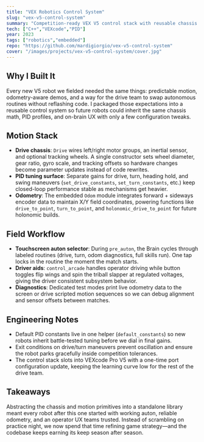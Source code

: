 ```yaml
---
title: "VEX Robotics Control System"
slug: "vex-v5-control-system"
summary: "Competition-ready VEX V5 control stack with reusable chassis math, odometry, and an on-brain autonomous selector."
tech: ["C++","VEXcode","PID"]
year: 2023
tags: ["robotics","embedded"]
repo: "https://github.com/mardigiorgio/vex-v5-control-system"
cover: "/images/projects/vex-v5-control-system/cover.jpg"
---
```


## Why I Built It

Every new V5 robot we fielded needed the same things: predictable motion, odometry-aware demos, and a way for the drive team to swap autonomous routines without reflashing code. I packaged those expectations into a reusable control system so future robots could inherit the same chassis math, PID profiles, and on-brain UX with only a few configuration tweaks.

## Motion Stack

- **Drive chassis**: `Drive` wires left/right motor groups, an inertial sensor, and optional tracking wheels. A single constructor sets wheel diameter, gear ratio, gyro scale, and tracking offsets so hardware changes become parameter updates instead of code rewrites.
- **PID tuning surface**: Separate gains for drive, turn, heading hold, and swing maneuvers (`set_drive_constants`, `set_turn_constants`, etc.) keep closed-loop performance stable as mechanisms get heavier.
- **Odometry**: The embedded `Odom` module integrates forward + sideways encoder data to maintain X/Y field coordinates, powering functions like `drive_to_point`, `turn_to_point`, and `holonomic_drive_to_point` for future holonomic builds.

## Field Workflow

- **Touchscreen auton selector**: During `pre_auton`, the Brain cycles through labeled routines (drive, turn, odom diagnostics, full skills run). One tap locks in the routine the moment the match starts.
- **Driver aids**: `control_arcade` handles operator driving while button toggles flip wings and spin the triball slapper at regulated voltages, giving the driver consistent subsystem behavior.
- **Diagnostics**: Dedicated test modes print live odometry data to the screen or drive scripted motion sequences so we can debug alignment and sensor offsets between matches.

## Engineering Notes

- Default PID constants live in one helper (`default_constants`) so new robots inherit battle-tested tuning before we dial in final gains.
- Exit conditions on drive/turn maneuvers prevent oscillation and ensure the robot parks gracefully inside competition tolerances.
- The control stack slots into VEXcode Pro V5 with a one-time port configuration update, keeping the learning curve low for the rest of the drive team.

## Takeaways

Abstracting the chassis and motion primitives into a standalone library meant every robot after this one started with working auton, reliable odometry, and an operator UX teams trusted. Instead of scrambling on practice night, we now spend that time refining game strategy—and the codebase keeps earning its keep season after season.
